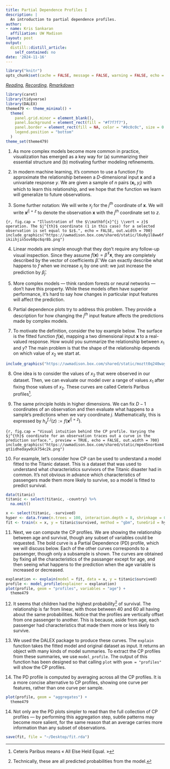 ```yaml
---
title: Partial Dependence Profiles I
description: |
  An introduction to partial dependence profiles.
author:
- name: Kris Sankaran
  affiliation: UW Madison
layout: post
output:
  distill::distill_article:
    self_contained: no
date: '2024-11-16'
---
```


```r
library("knitr")
opts_chunk$set(cache = FALSE, message = FALSE, warning = FALSE, echo = TRUE)
```

_[Reading](http://ema.drwhy.ai/partialDependenceProfiles.html), [Recording](https://mediaspace.wisc.edu/media/Week%2012%20%5B1%5D%20Partial%20Dependence%20Profiles%20I/1_51vpyf5q), [Rmarkdown](https://github.com/krisrs1128/stat436_s24/blob/main/notes/2024-12-27-week12-1.Rmd)_

```r
library(caret)
library(tidyverse)
library(DALEX)
theme479 <- theme_minimal() + 
  theme(
    panel.grid.minor = element_blank(),
    panel.background = element_rect(fill = "#f7f7f7"),
    panel.border = element_rect(fill = NA, color = "#0c0c0c", size = 0.6),
    legend.position = "bottom"
  )
theme_set(theme479)
```

1. As more complex models become more common in practice, visualization has
emerged as a key way for (a) summarizing their essential structure and (b)
motivating further modeling refinements.

2. In modern machine learning, it's common to use a function $f$ to approximate
the relationship between a $D$-dimensional input $\mathbf{x}$ and a univariate
response $y$. We are given a sample of $n$ pairs $\left(\mathbf{x}_{i},
y_{i}\right)$ with which to learn this relationship, and we hope that the
function we learn will generalize to future observations.

3. Some further notation: We will write $x_{j}$ for the $j^{th}$ coordinate of
$\mathbf{x}$. We will write $\mathbf{x}^{j\vert = z}$ to denote the observation
$\mathbf{x}$ with the $j^{th}$ coordinate set to $z$.

```{r, fig.cap = "Illustration of the $\\mathbf{x}^{j \\vert = z}$ operation. The $j^{th}$ coordinate (1 in this case) for a selected observation is set equal to $z$.", echo = FALSE, out.width = 700}
include_graphics("https://uwmadison.box.com/shared/static/l6u0y1l8ww6fikiihjin5ov60pc6qr8b.png")
```

4.  Linear models are simple enough that they don’t require any follow-up visual
inspection. Since they assume $f\left(\mathbf{x}\right) =
\hat{\beta}^{T}\mathbf{x}$, they are completely described by the vector of
coefficients $\hat{\beta}$. We can exactly describe what happens to $f$ when we
increase $x_{j}$ by one unit: we just increase the prediction by
$\hat{\beta}_{j}$.

5. More complex models — think random forests or neural networks — don’t have
this property. While these models often have superior performance, it’s hard to
say how changes in particular input features will affect the prediction.

6. Partial dependence plots try to address this problem. They provide a
description for how changing the $j^{th}$ input feature affects the predictions
made by complex models.

7. To motivate the definition, consider the toy example below. The surface is
the fitted function $f\left(\mathbf{x}\right)$, mapping a two dimensional input
$\mathbf{x}$ to a real-valued response. How would you summarize the relationship
between $x_{1}$ and $y$? The main problem is that the shape of the relationship
depends on which value of $x_{2}$ we start at.

```r
include_graphics("https://uwmadison.box.com/shared/static/moztt0q240waytarit786j4ry1xe93g6.png")
```

8. One idea is to consider the values of $x_{2}$ that were observed in our
dataset. Then, we can evaluate our model over a range of values $x_{1}$ after
fixing those values of $x_{2}$. These curves are called Ceteris Paribus
profiles^[Ceteris Paribus means « All Else Held Equal. »].

9. The same principle holds in higher dimensions. We can fix $D - 1$ coordinates
of an observation and then evaluate what happens to a sample’s predictions when
we vary coordinate $j$. Mathematically, this is expressed by $h_{x}^{f,
j}\left(z\right) := f\left(\mathbf{x}^{j\vert= z}\right)$.

```{r, fig.cap = "Visual intuition behind the CP profile. Varying the $j^{th}$ coordinate for an observation traces out a curve in the prediction surface.", preview = TRUE, echo = FALSE, out.width = 700}
include_graphics("https://uwmadison.box.com/shared/static/mpe45nor6xm4gt1idhedayw9ik754c2k.png")
```

10. For example, let's consider how CP can be used to understand a model fitted
to the Titanic dataset. This is a dataset that was used to understand what
characteristics survivors of the Titanic disaster had in common. It's not
obvious in advance which characteristics of passengers made them more likely to
survive, so a model is fitted to predict survival.

```r
data(titanic)
titanic <- select(titanic, -country) %>%
  na.omit()

x <- select(titanic, -survived)
hyper <- data.frame(n.trees = 100, interaction.depth = 8, shrinkage = 0.1, n.minobsinnode = 10)
fit <- train(x = x, y = titanic$survived, method = "gbm", tuneGrid = hyper, verbose = F)
```

11. Next, we can compute the CP profiles. We are showing the relationship
between age and survival, though any subset of variables could be requested. The
bold curve is a Partial Dependence (PD) profile, which we will discuss below.
Each of the other curves corresponds to a passenger, though only a subsample is
shown. The curves are obtained by fixing all the characteristics of the
passanger except for age, and then seeing what happens to the prediction when
the age variable is increased or decreased.

```r
explanation <- explain(model = fit, data = x, y = titanic$survived)
profile <- model_profile(explainer = explanation)
plot(profile, geom = "profiles", variables = "age") +
  theme479
```

12. It seems that children had the highest probability^[Technically, these are
all predicted probabilities from the model.] of survival. The relationship is
far from linear, with those between 40 and 60 all having about the same
probabilities. Notice that the profiles are vertically offset from one passenger
to another. This is because, aside from age, each passenger had characteristics
that made them more or less likely to survive.

13. We used the DALEX package to produce these curves. The `explain` function
takes the fitted model and original dataset as input. It returns an object with
many kinds of model summaries. To extract the CP profiles from these summaries,
we use `model_profile`. The output of this function has been designed so that
calling `plot` with `geom = "profiles"` will show the CP profiles.

14. The PD profile is computed by averaging across all the CP profiles. It is a
more concise alternative to CP profiles, showing one curve per features, rather
than one curve per sample.

```r
plot(profile, geom = "aggregates") +
  theme479
```

14. Not only are the PD plots simpler to read than the full collection of CP
profiles — by performing this aggregation step, subtle patterns may become more
salient, for the same reason that an average carries more information than any
subset of observations.

```r
save(fit, file = "~/Desktop/fit.rda")
```

